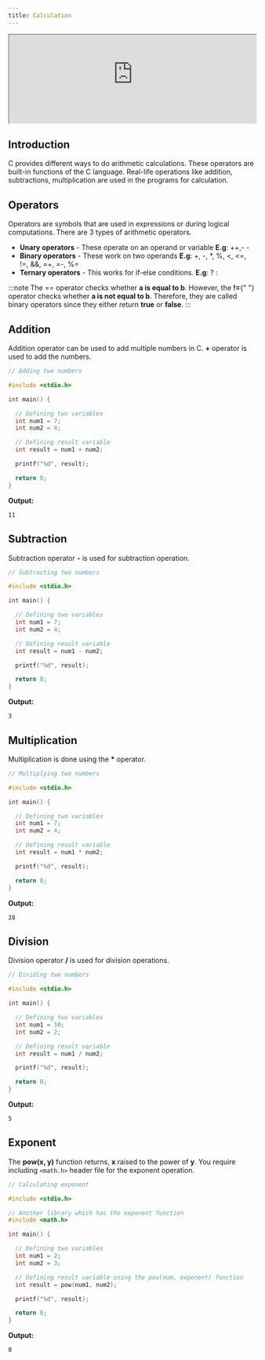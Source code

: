 ```yaml
---
title: Calculation
---
```



<Draggable>
  <div class="card-demo" style={{ position: "relative", zIndex: 5 }}>
    <div
      class="card"
      style={{
        backgroundColor: "#000000",
        position: "relative",
        zIndex: 5,
        height: "auto",
      }}
    >
      <iframe
        src="https://peaceful-bohr-249ea0.netlify.app/c.html"
        width="100%"
        height="180px"
        background="black"
        overflow="hidden"
      ></iframe>
      <div
        class="card__body"
        style={{
          backgroundColor: "#1d9dff",
          position: "relative",
          zIndex: 5,
          width: "-50px",
          height: "auto",
        }}
      ></div>
    </div>
  </div>
</Draggable>

## Introduction

C provides different ways to do arithmetic calculations. These operators are built-in functions of the C language. Real-life operations like addition, subtractions, multiplication are used in the programs for calculation.

## Operators

Operators are symbols that are used in expressions or during logical computations. There are 3 types of arithmetic operators.

- **Unary operators** - These operate on an operand or variable **E.g**: ++,- -
- **Binary operators** - These work on two operands **E.g**: +, -, \*, %, <, <=, !=, &&, =+, =-, %=
- **Ternary operators** - This works for if-else conditions. **E.g**: ? :

:::note
The == operator checks whether <b>a is equal to b</b>. However, the <b>!=</b>{" "}
operator checks whether <b>a is not equal to b</b>. Therefore, they are called
binary operators since they either return <b>true</b> or <b>false</b>.
:::

## Addition

Addition operator can be used to add multiple numbers in C. **+** operator is used to add the numbers.

```c
// Adding two numbers

#include <stdio.h>

int main() {

  // Defining two variables
  int num1 = 7;
  int num2 = 4;

  // Defining result variable
  int result = num1 + num2;

  printf("%d", result);

  return 0;
}
```

**Output:**

```
11
```

## Subtraction

Subtraction operator **-** is used for subtraction operation.

```c
// Subtracting two numbers

#include <stdio.h>

int main() {

  // Defining two variables
  int num1 = 7;
  int num2 = 4;

  // Defining result variable
  int result = num1 - num2;

  printf("%d", result);

  return 0;
}
```

**Output:**

```
3
```

## Multiplication

Multiplication is done using the **\*** operator.

```c
// Multiplying two numbers

#include <stdio.h>

int main() {

  // Defining two variables
  int num1 = 7;
  int num2 = 4;

  // Defining result variable
  int result = num1 * num2;

  printf("%d", result);

  return 0;
}
```

**Output:**

```
28
```

## Division

Division operator **/** is used for division operations.

```c
// Dividing two numbers

#include <stdio.h>

int main() {

  // Defining two variables
  int num1 = 10;
  int num2 = 2;

  // Defining result variable
  int result = num1 / num2;

  printf("%d", result);

  return 0;
}
```

**Output:**

```
5
```

## Exponent

The **pow(x, y)** function returns, **x** raised to the power of **y**. You require including `<math.h>` header file for the exponent operation.

```c
// Calculating exponent

#include <stdio.h>

// Another library which has the exponent function
#include <math.h>

int main() {

  // Defining two variables
  int num1 = 2;
  int num2 = 3;

  // Defining result variable using the pow(num, exponent) function
  int result = pow(num1, num2);

  printf("%d", result);

  return 0;
}
```

**Output:**

```
8
```
